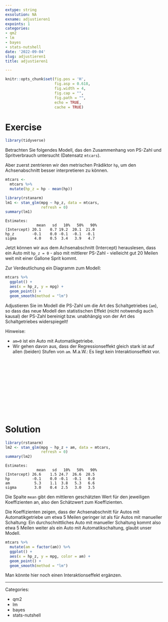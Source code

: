 ```yaml
---
extype: string
exsolution: NA
exname: adjustieren1
expoints: 1
categories:
- qm2
- lm
- bayes
- stats-nutshell
date: '2022-09-04'
slug: adjustieren1
title: adjustieren1

---
```






```r
knitr::opts_chunk$set(fig.pos = 'H',
                      fig.asp = 0.618,
                      fig.width = 4,
                      fig.cap = "", 
                      fig.path = "",
                      echo = TRUE,
                      cache = TRUE)
```





# Exercise

```r
library(tidyverse)
```


Betrachten Sie folgendes Modell, das den Zusammenhang von PS-Zahl und Spritverbrauch untersucht (Datensatz `mtcars`).


Aber zuerst zentrieren wir den metrischen Prädiktor `hp`, um den Achsenabschnitt besser interpretieren zu können. 

```r
mtcars <-
  mtcars %>% 
  mutate(hp_z = hp - mean(hp))
```


```r
library(rstanarm)
lm1 <- stan_glm(mpg ~ hp_z, data = mtcars,
                refresh = 0)
summary(lm1)
```


```
Estimates:
              mean   sd   10%   50%   90%
(Intercept) 20.1    0.7 19.2  20.1  21.0 
hp_z        -0.1    0.0 -0.1  -0.1  -0.1 
sigma        4.0    0.5  3.4   3.9   4.7 
```


Jetzt können wir aus dem Achsenabschnitt (Intercept) herauslesen, dass ein Auto mit `hp_z = 0` - also mit mittlerer PS-Zahl - vielleicht gut 20 Meilen weit mit einer Gallone Sprit kommt.

Zur Verdeutlichung ein Diagramm zum Modell:

```r
mtcars %>% 
  ggplot() +
  aes(x = hp_z, y = mpg) +
  geom_point() + 
  geom_smooth(method = "lm")
```




Adjustieren Sie im Modell die PS-Zahl um die Art des Schaltgetriebes (`am`), so dass das neue Modell den statistischen Effekt (nicht notwendig auch kausal) der PS-Zahl bereinigt bzw. unabhängig von der Art des Schaltgetriebes widerspiegelt!

Hinweise:

- `am=0` ist ein Auto mit Automatikgetriebe.
- Wir gehen davon aus, dass der Regressionseffekt gleich stark ist auf allen (beiden) Stufen von `am`. M.a.W.: Es liegt kein Interaktionseffekt vor.


</br>
</br>
</br>
</br>
</br>
</br>
</br>
</br>
</br>
</br>

# Solution




```r
library(rstanarm)
lm2 <- stan_glm(mpg ~ hp_z + am, data = mtcars,
                refresh = 0)
summary(lm2)
```


```
Estimates:
              mean   sd   10%   50%   90%
(Intercept) 26.6    1.5 24.7  26.6  28.5 
hp          -0.1    0.0 -0.1  -0.1   0.0 
am           5.3    1.1  3.8   5.3   6.6 
sigma        3.0    0.4  2.5   3.0   3.5 
```


Die Spalte `mean` gibt den mittleren geschätzten Wert für den jeweiligen Koeffizienten an,
also den Schätzwert zum Koeffizienten.

Die Koeffizienten zeigen, dass der Achsenabschnitt für Autos mit Automatikgetriebe um etwa 5 Meilen geringer ist als für Autos mit manueller Schaltung: Ein durchschnittliches Auto mit manueller Schaltung kommt also etwa 5 Meilen weiter als ein Auto mit Automatikschaltung, glaubt unser Modell.


```r
mtcars %>% 
  mutate(am = factor(am)) %>% 
  ggplot() +
  aes(x = hp_z, y = mpg, color = am) +
  geom_point() + 
  geom_smooth(method = "lm")
```


Man könnte hier noch einen Interaktionseffekt ergänzen.



---

Categories: 

- qm2
- lm
- bayes
- stats-nutshell

